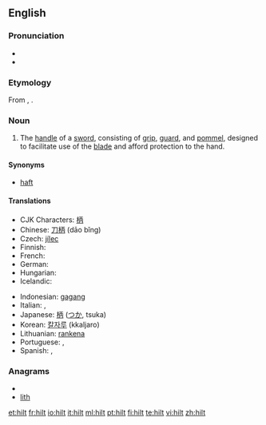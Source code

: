 ==English==

===Pronunciation===
* {{audio|en-us-hilt.ogg|Audio (US)}}
* {{rhymes|ɪlt}}

===Etymology===
From {{etyl|ang|en}} {{term|hilt|lang=ang}}, {{term|hilte|lang=ang}}.

===Noun===
{{en-noun}}

# The [[handle]] of a [[sword]], consisting of [[grip]], [[guard]], and [[pommel]], designed to facilitate use of the [[blade]] and afford protection to the hand.

====Synonyms====
* [[haft]]

====Translations====
{{trans-top|grip of a sword}}
* CJK Characters: [[柄]]
* Chinese: [[刀柄]] (dāo bǐng)
* Czech: [[jílec]] {{m}}
* Finnish: {{t+|fi|kahva}}
* French: {{t+|fr|poignée|f}}
* German: {{t+|de|Griff|m}}
* Hungarian: {{t+|hu|markolat}}
* Icelandic: {{t|is|hjalti}}
{{trans-mid}}
* Indonesian: [[gagang]]
* Italian: {{t+|it|impugnatura|f}}, {{t-|it|elsa|f}}
* Japanese: [[柄]] ([[つか]], tsuka)
* Korean: [[칼자루]] (kkaljaro)
* Lithuanian: [[rankena]] {{f}}
* Portuguese: {{t|pt|empunhadura}},  {{t+|pt|cabo}}
* Spanish: {{t+|es|empuñadura|f}}, {{t+|es|mango|m}}
{{trans-bottom}}

===Anagrams===
* {{alphagram|hilt}}
* [[lith#English|lith]]

[[et:hilt]]
[[fr:hilt]]
[[io:hilt]]
[[it:hilt]]
[[ml:hilt]]
[[pt:hilt]]
[[fi:hilt]]
[[te:hilt]]
[[vi:hilt]]
[[zh:hilt]]